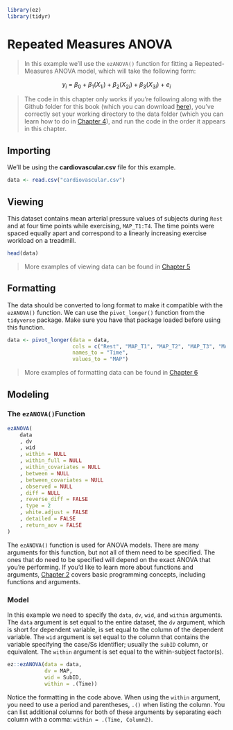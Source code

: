 ```r
library(ez)
library(tidyr)
```

# Repeated Measures ANOVA

> In this example we'll use the `ezANOVA()` function for fitting a Repeated-Measures ANOVA model, which will take the following form: 

$$y_i\ =\ \beta_0+\beta_1\left(X_{1i}\right)+\beta_2\left(X_{2i}\right)+\beta_3\left(X_{3i}\right)+e_i$$

> The code in this chapter only works if you're following along with the Github folder for this book (which you can download [here](https://github.com/JasonDude16/Statistical-Analysis-Folder)), you've correctly set your working directory to the data folder (which you can learn how to do in [Chapter 4](#CH4)), and run the code in the order it appears in this chapter. 

## Importing {-}
We'll be using the **cardiovascular.csv** file for this example. 

```r
data <- read.csv("cardiovascular.csv")
```

## Viewing {-}
This dataset contains mean arterial pressure values of subjects during `Rest` and at four time points while exercising, `MAP_T1:T4`. The time points were spaced equally apart and correspond to a linearly increasing exercise workload on a treadmill. 

```r
head(data)
```

> More examples of viewing data can be found in [Chapter 5](#CH5)

## Formatting {-}
The data should be converted to long format to make it compatible with the `ezANOVA()` function. We can use the `pivot_longer()` function from the `tidyverse` package. Make sure you have that package loaded before using this function.

```r
data <- pivot_longer(data = data, 
                     cols = c("Rest", "MAP_T1", "MAP_T2", "MAP_T3", "MAP_T4"),
                     names_to = "Time",
                     values_to = "MAP")
```

> More examples of formatting data can be found in [Chapter 6](#CH6)

## Modeling {-}

### The `ezANOVA()`Function {-}

```r
ezANOVA(
    data
    , dv
    , wid
    , within = NULL
    , within_full = NULL
    , within_covariates = NULL
    , between = NULL
    , between_covariates = NULL
    , observed = NULL
    , diff = NULL
    , reverse_diff = FALSE
    , type = 2
    , white.adjust = FALSE
    , detailed = FALSE
    , return_aov = FALSE
)
```

The `ezANOVA()` function is used for ANOVA models. There are many arguments for this function, but not all of them need to be specified. The ones that do need to be specified will depend on the exact ANOVA that you're performing. If you'd like to learn more about functions and arguments, [Chapter 2](#CH2) covers basic programming concepts, including functions and arguments.

### Model {-}
In this example we need to specify the `data`, `dv`, `wid`, and `within` arguments. The `data` argument is set equal to the entire dataset, the `dv` argument, which is short for dependent variable, is set equal to the column of the dependent variable. The `wid` argument is set equal to the column that contains the variable specifying the case/Ss identifier; usually the `subID` column, or equivalent. The `within` argument is set equal to the within-subject factor(s). 

```r
ez::ezANOVA(data = data, 
            dv = MAP, 
            wid = SubID, 
            within = .(Time))
```

Notice the formatting in the code above. When using the `within` argument, you need to use a period and parentheses, `.()` when listing the column. You can list additional columns for both of these arguments by separating each column with a comma: `within = .(Time, Column2)`.

